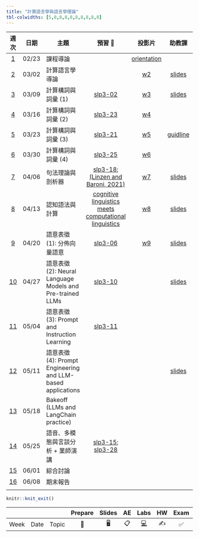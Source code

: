 ```yaml
---
title: "計算語言學與語言學理論"
tbl-colwidths: [5,8,8,8,8,8,8,8,8,8]
---
```


::: column-screen-inset-right
|           週次            | 日期  | 主題                    |                                                                              預習 📖                                                                              |              投影片               |                       助教課                        |                                                 課堂練習                                                 |                                                                     作業                                                                     |
|:-----:|-------|-------|:-----------------------:|:-----:|:-----:|:-----:|:-----:|
|  [1](/weeks/week-1.html)  | 02/23 | 課程導論                |                                                                                                                                                                   | [orientation](/weeks/week-1.html) |                                                     |                                                                                                          |                                                                                                                  
|  [2](/weeks/week-2.html)  | 03/02 | 計算語言學導論          |                                                                                                                                                                   |      [w2](/weeks/week-2.html)      |           [slides](/labs/Week2_spaCy.pdf)           | [colab](https://colab.research.google.com/drive/1EJ7_Gc4M6xlf5lmDz4og-Y1qw56i5eDv#scrollTo=2bgNFiH0hbch) | [HW1](https://classroom.github.com/a/dSlccwZi), [HW1_Ans](https://colab.research.google.com/drive/1z_Fo3o223I-QPO8Kh86kWrREHy2Q2pmy) |
|  [3](/weeks/week3.html)   | 03/09 | 計算構詞與詞彙 (1)      |                                                     [slp3-02](https://web.stanford.edu/~jurafsky/slp3/2.pdf)                                                      |      [w3](/weeks/week3.html)      | [slides](/labs/Week3_%EF%BC%B7ord_Segmentation.pdf) | [colab](https://colab.research.google.com/drive/1Oj_BsykCk4J7R9xYO2HJa7WTuwb04679#scrollTo=iSE-OZ0cCiR5) |  [HW2](https://classroom.github.com/a/nxTCYAiT), [HW2_Ans](https://colab.research.google.com/drive/13aQu0WbP_sQ_ulN6X6wPIbjaZE1hHwqK?usp=share_link)                                                                                                                            |
|  [4](/weeks/week4.html)  | 03/16 | 計算構詞與詞彙 (2)      |                                                     [slp3-23](https://web.stanford.edu/~jurafsky/slp3/23.pdf)                                                     |      [w4](/weeks/week4.html)      |                                                     | [colab](https://colab.research.google.com/drive/1zZoQJThyTQ3nhaRacduQADe65BKRABeM#scrollTo=2TSEGJJ3VH9L)                                                                                                         |  [HW3](https://classroom.github.com/a/jVgzCvnw), [HW3_Ans](https://colab.research.google.com/drive/1FlhbrxD461XE4SbvJ7H5gPyknrij27KB?usp=sharing)                                                                                                                                            |
|  [5](/weeks/week5.html)  | 03/23 | 計算構詞與詞彙 (3)      |                                                     [slp3-21](https://web.stanford.edu/~jurafsky/slp3/21.pdf)                         |   [w5](/weeks/week5.html)                                    |   [guidline](/labs/Week5_annotation_guideline.pdf)                                                  |  [colab](https://colab.research.google.com/drive/1swk4bXnxaKcCLMhTTaWfLNFlMEjJBA9y), [gsheet](https://docs.google.com/spreadsheets/d/1VRfZ-1amB4-6D1-usWHM3TlvSoPs76fa9buQm6riyyc/edit?usp=share_link)                                                                                                        |   [HW4](https://classroom.github.com/a/BjFsW7Qv), [HW4_Ans](https://docs.google.com/spreadsheets/d/1duMC4TYCkL7sExoBPlIEwS9eo5Uq6s8Ue1Us1_ZL7wY/edit?usp=share_link)                                                                                                                                           |
|  [6](/weeks/week6.html)  | 03/30 | 計算構詞與詞彙 (4)      |                                               [slp3-25](https://web.stanford.edu/~jurafsky/slp3/25.pdf)                                                |         [w6](/weeks/week6.html)                           |                                                     |   [colab](https://colab.research.google.com/drive/1ACzdKa8eVmqPpNQrBvTVavP-CF4yfgwB#scrollTo=6s64iSitULUv)                                                                                                       |  [HW5](https://classroom.github.com/a/ZrbLxGAS), [HW5_Ans](https://colab.research.google.com/drive/1Xjs0TgE564gih3ql8tQcSh5vLAr7eAIB?usp=share_link)                                                                                                                                            |
|  [7](/weeks/week7.html)  | 04/06 | 句法理論與剖析器        | [slp3-18](https://web.stanford.edu/~jurafsky/slp3/18.pdf); [(Linzen and Baroni, 2021)](/supplemental/linzen2020.pdf) |  [w7](/weeks/week7.html)                                 | [slides](labs/Week7_Transition-Based_Dependency_Parsing.pdf)                                                    |                                                                                                          |  [HW6](https://classroom.github.com/a/PQeO4Wji), [HW6_Ans](https://colab.research.google.com/drive/1ik4RZ_Hb_FInK8NSiCB_3o_WGX3Su9P_?usp=share_link)                                                                                                                                            |
|  [8](/weeks/week8.html)  | 04/13 | 認知語法與計算          |                [cognitive linguistics meets computational linguistics](https://www.degruyter.com/document/doi/10.1515/9783110687279/html#contents)                |   [w8](/weeks/week8.html)                                |  [slides](labs/Week8_Construction.pdf)                                                   |   [colab](https://colab.research.google.com/drive/1WEoZgjWhTVLj8aTiOe8i9uWCC41pyUds#scrollTo=evBI2EJGtdzu)                                                                                                       |  [HW7](https://classroom.github.com/a/0UQbIxhE)               |                                   |                                                     |                                                                                                          |                                                                                                                                              |
|  [9](/weeks/week9.html)  | 04/20 | 語意表徵 (1): 分佈向量語意           |    [slp3-06](https://web.stanford.edu/~jurafsky/slp3/6.pdf)                                                      |  [w9](/weeks/week9.html)                                 |  [slides](labs/Week9_Embeddings.pdf)                                                   |   [colab](https://colab.research.google.com/drive/1WiX9b1uMp5fb0mQ3e2rHd2FV36COYFC7)                                                                                                       |  [HW8](https://classroom.github.com/a/AbXkxk-N)                                                                                                                                            |
| [10](/weeks/week-10.html) | 04/27 | 語意表徵 (2): Neural Language Models and Pre-trained LLMs           |                                                     [slp3-10](https://web.stanford.edu/~jurafsky/slp3/10.pdf)                                                     |                                   |    [slides](labs/Week10_Bert.pdf)                                                 |     [colab](https://colab.research.google.com/drive/1ShX8a2SEgv-y8OKmxTitg7vhn4r6wFXC#scrollTo=SWgMuOko3gUI)                                                                                                     |   [HW9](https://classroom.github.com/a/qvzW_V-W)                                                                                                                                           |
| [11](/weeks/week-11.html) | 05/04 | 語意表徵 (3): Prompt and Instruction Learning |                                                     [slp3-11](https://web.stanford.edu/~jurafsky/slp3/11.pdf)                                                     |                                   |                                                     |                                                                                                          |                                                                                                                                              |
| [12](/weeks/week-12.html) | 05/11 | 語意表徵 (4): Prompt Engineering and LLM-based applications            |                                                                                                         |                                   |   [slides](labs/Week12_PreBakeoff.pdf)                                                  |   [colab](https://colab.research.google.com/drive/1X3LIhj7SMx0Qm-s5GrDgN6uLz0kVvugM?usp=share_link)                                                                                                       |                                                                                                                                              |
| [13](/weeks/week-13.html) | 05/18 | Bakeoff (LLMs and LangChain  practice)        |                                                                                                                                                                   |                                   |                                                     |                                                                                                          |                                                                                                                                              |
| [14](/weeks/week-14.html) | 05/25 | 語音、多模態與言談分析 + 業師演講 |                       [slp3-15](https://web.stanford.edu/~jurafsky/slp3/15.pdf); [slp3-28](https://web.stanford.edu/~jurafsky/slp3/28.pdf)                        |                                   |                                                     |                                                                                                          |                                                                                                                                              
| [15](/weeks/week-15.html) | 06/01 | 綜合討論                |                                                                                                                                                                   |                                   |                                                     |                                                                                                          |                                                                                                                                              |
| [16](/weeks/week-16.html) | 06/08 | 期末報告                |                                                                                                                                                                   |                                   |                                                     |                                                                                                          |                                                                                                                                              |
|                           |       |                         |                                                                                                                                                                   |                                   |                                                     |                                                                                                          |                                                                                                                                              |
:::

```r
knitr::knit_exit()
```

|      |      |       | Prepare | Slides | AE  |                                                    Labs                                                    | HW  | Exam | Project |
|-----|-----|-----|:---:|:---:|:---:|:---------------------------:|:---:|:---:|:---:|
| Week | Date | Topic |   📖    |   🖥️   | 📋  | [💻](https://sakai.duke.edu/samigo-app/servlet/Login?id=6fa7ebf3-01af-42a6-91ba-3e813d3901221641094171786) | ✍️  |  ✅  |   📂    |
